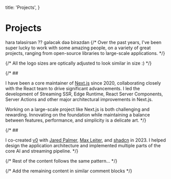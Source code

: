   title: 'Projects',
}

# Projects

hara tələsirsən ?? gələcək dəə birazdan
{/* Over the past years, I've been super lucky to work with some amazing people, on a variety of great projects, ranging from open-source libraries to large-scale applications. */}

{/* All the logo sizes are optically adjusted to look similar in size :) */}

{/* ## [<Nextjs height={14} />](https://nextjs.org 'Next.js')

I have been a core maintainer of [Next.js](https://nextjs.org) since 2020, collaborating closely with the React team to drive significant advancements. I led the development of Streaming SSR, Edge Runtime, React Server Components, Server Actions and other major architectural improvements in Next.js.

Working on a large-scale project like Next.js is both challenging and rewarding. Innovating on the foundation while maintaining a balance between features, performance, and simplicity is a delicate art. */}

{/* ## [<V0 height={14}/>](https://v0.dev 'Vercel v0')

I co-created [v0](https://v0.dev) with [Jared Palmer](https://jaredpalmer.com), [Max Leiter](https://maxleiter.com), and [shadcn](https://shadcn.com/) in 2023. I helped design the application architecture and implemented multiple parts of the core AI and streaming pipeline. */}

{/* Rest of the content follows the same pattern... */}

{/* Add the remaining content in similar comment blocks */}
